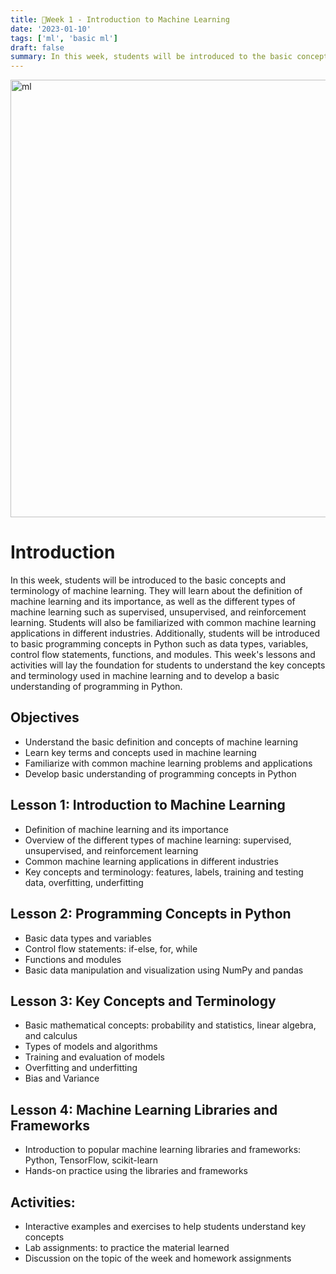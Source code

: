 ---
title: 📘Week 1 - Introduction to Machine Learning
date: '2023-01-10'
tags: ['ml', 'basic ml']
draft: false
summary: In this week, students will be introduced to the basic concepts and terminology of machine learning.
---

<div className="grid place-items-center">
  <img
    className="inline rounded-lg"
    src="https://static.wixstatic.com/media/245711_98f7e169308a47bbb04465e3afb25abb~mv2.gif"
    alt="ml"
    width="700"
    height="700"
  />
</div>

# Introduction
In this week, students will be introduced to the basic concepts and terminology of machine learning. They will learn about the definition of machine learning and its importance, as well as the different types of machine learning such as supervised, unsupervised, and reinforcement learning. Students will also be familiarized with common machine learning applications in different industries. Additionally, students will be introduced to basic programming concepts in Python such as data types, variables, control flow statements, functions, and modules. This week's lessons and activities will lay the foundation for students to understand the key concepts and terminology used in machine learning and to develop a basic understanding of programming in Python.

## Objectives
- Understand the basic definition and concepts of machine learning
- Learn key terms and concepts used in machine learning
- Familiarize with common machine learning problems and applications
- Develop basic understanding of programming concepts in Python

## Lesson 1: Introduction to Machine Learning
- Definition of machine learning and its importance
- Overview of the different types of machine learning: supervised, unsupervised, and reinforcement learning
- Common machine learning applications in different industries
- Key concepts and terminology: features, labels, training and testing data, overfitting, underfitting

## Lesson 2: Programming Concepts in Python
- Basic data types and variables
- Control flow statements: if-else, for, while
- Functions and modules
- Basic data manipulation and visualization using NumPy and pandas

## Lesson 3: Key Concepts and Terminology
- Basic mathematical concepts: probability and statistics, linear algebra, and calculus
- Types of models and algorithms
- Training and evaluation of models
- Overfitting and underfitting
- Bias and Variance

## Lesson 4: Machine Learning Libraries and Frameworks
- Introduction to popular machine learning libraries and frameworks: Python, TensorFlow, scikit-learn
- Hands-on practice using the libraries and frameworks

## Activities:
- Interactive examples and exercises to help students understand key concepts
- Lab assignments: to practice the material learned
- Discussion on the topic of the week and homework assignments